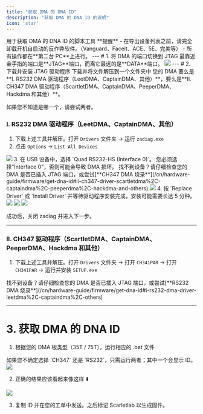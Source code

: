 ```yaml
---
title: "获取 DMA 的 DNA ID"
description: "获取 DMA 的 DNA ID 的说明"
icon: 'star'
---
```

<Card title="DNA ID 工具" icon="scroll" href="https://alist.scarlet.technology/d/Tools/DNA_ID.zip?sign=vuf3WnCBzIxn6lB9pEeAf8n4A1mycZEHfnsIMCzrm_U=:0">
用于获取 DMA 的 DNA ID 的脚本工具
</Card>
<Warning>
    **提醒**  
    - 在导出设备列表之前，请完全卸载开机自启动的反作弊软件。（Vanguard、Faceit、ACE、5E、完美等）
    - 所有操作都在**第二台 PC**上进行。
</Warning>
---
# 1. 将 DMA 的端口切换到 JTAG
<Note>
    最靠近金手指的端口是**JTAG**端口，而离它最远的是**DATA**端口。
</Note>
<Frame>
      <img src="/cn/images/dna0.png" />
</Frame>
---
# 2. 下载并安装 JTAG 驱动程序
<Card title="固件工具包" icon="screwdriver-wrench" href="https://alist.scarlet.technology/d/Users/Tools/DMA_Flasher.zip">下载并将文件解压到一个文件夹中</Card>
<Warning>
    您的 DMA 要么是**I. RS232 DMA 驱动程序（LeetDMA、CaptainDMA、其他）**，要么是**II. CH347 DMA 驱动程序（ScartletDMA、CaptainDMA、PeeperDMA、Hackdma 和其他）**。

如果您不知道是哪一个，请尝试两者。
</Warning>

### I. RS232 DMA 驱动程序（LeetDMA、CaptainDMA、其他）
1. 下载上述工具并解压。打开 `Drivers` 文件夹 -> 运行 `zadiag.exe`
2. 点击 `Options` -> `List All Devices`
<Frame>
      <img src="/cn/images/dna1.png" />
    </Frame>
3. 在 USB 设备中，选择 `Quad RS232-HS (Interface 0)`。
<Warning>
    您必须选择"Interface 0"，否则可能会导致 DMA 损坏。
</Warning>
<Note>
    找不到设备？请仔细检查您的 DMA 是否已插入 JTAG 端口，或尝试[**CH347 DMA 烧录**](/cn/hardware-guide/firmware/get-dna-id#ii-ch347-driver-scartletdma%2C-captaindma%2C-peeperdma%2C-hackdma-and-others)
</Note>
<Frame>
      <img src="/cn/images/dna2.png" />
    </Frame>
4. 按 `Replace Driver` 或 `Install Driver` 并等待驱动程序安装完成，安装可能需要长达 5 分钟。
<Frame>
      <img src="/cn/images/dna3.png" />
    </Frame>
    <Frame>
      <img src="/cn/images/dna4.png" />
    </Frame>
    <Frame>
      <img src="/cn/images/dna5.png" />
</Frame>

<Info> 成功后，关闭 zadiag 并进入下一步。</Info>

---

### II. CH347 驱动程序（ScartletDMA、CaptainDMA、PeeperDMA、Hackdma 和其他）
1. 下载上述工具并解压。打开 `Drivers` 文件夹 -> 打开 `CH341PAR` -> 打开 `CH341PAR` -> 运行并安装 `SETUP.exe`
<Note>
    找不到设备？请仔细检查您的 DMA 是否已插入 JTAG 端口，或尝试[**RS232 DMA 烧录**](/cn/hardware-guide/firmware/get-dna-id#i-rs232-dma-driver-leetdma%2C-captaindma%2C-others)
</Note>

---

# 3. 获取 DMA 的 DNA ID
1. 根据您的 DMA 板类型（35T / 75T），运行相应的 .bat 文件
<Note>
    如果您不确定选择 `CH347` 还是 `RS232`，只需运行两者；其中一个会显示 ID。
</Note>

<Frame>
      <img src="/cn/images/dna6.png" />
</Frame>

2. 正确的结果应该看起来像这样 ⬇️
<Frame>
      <img src="/cn/images/dna7.png" />
</Frame>

3. 复制 ID 并在您的工单中发送。之后标记 Scarletlab 以生成固件。

